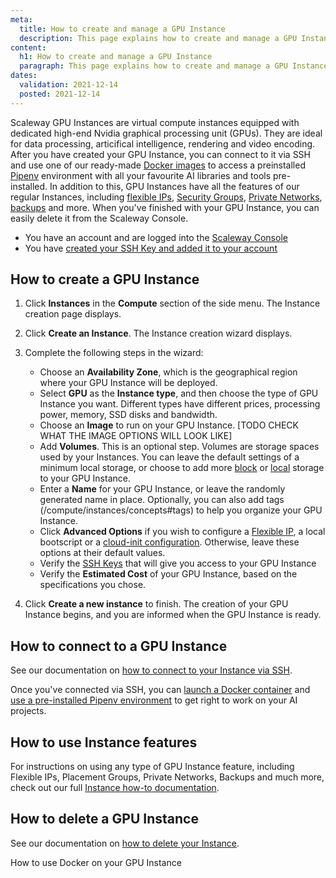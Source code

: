 ```yaml
---
meta:
  title: How to create and manage a GPU Instance
  description: This page explains how to create and manage a GPU Instance
content:
  h1: How to create and manage a GPU Instance
  paragraph: This page explains how to create and manage a GPU Instance
dates:
  validation: 2021-12-14
  posted: 2021-12-14
---
```


Scaleway GPU Instances are virtual compute instances equipped with dedicated high-end Nvidia graphical processing unit (GPUs). They are ideal for data processing, articifical intelligence, rendering and video encoding. After you have created your GPU Instance, you can connect to it via SSH and use one of our ready-made [Docker images](/compute/gpu/how-to/use-gpu-with-docker) to access a preinstalled [Pipenv](/compute/gpu/how-to/use-gpu-with-docker) environment with all your favourite AI libraries and tools pre-installed. In addition to this, GPU Instances have all the features of our regular Instances, including [flexible IPs](/compute/instances/how-to/use-flexips/), [Security Groups](/compute/instances/how-to/use-security-groups/), [Private Networks](/compute/instances/how-to/use-private-networks/), [backups](/compute/instances/how-to/create-a-backup/) and more. When you've finished with your GPU Instance, you can easily delete it from the Scaleway Console.

<Message type="requirement">

  - You have an account and are logged into the [Scaleway Console](https://console.scaleway.com)
  - You have [created your SSH Key and added it to your account](/console/my-project/how-to/create-ssh-key/)

</Message>

## How to create a GPU Instance

1. Click **Instances** in the **Compute** section of the side menu. The Instance creation page displays.

2. Click **Create an Instance**. The Instance creation wizard displays.

3. Complete the following steps in the wizard: 

    - Choose an **Availability Zone**, which is the geographical region where your GPU Instance will be deployed.
    - Select **GPU** as the **Instance type**, and then choose the type of GPU Instance you want. Different types have different prices, processing power, memory, SSD disks and bandwidth. 
    - Choose an **Image** to run on your GPU Instance. [TODO CHECK WHAT THE IMAGE OPTIONS WILL LOOK LIKE]
    - Add **Volumes**. This is an optional step. Volumes are storage spaces used by your Instances. You can leave the default settings of a minimum local storage, or choose to add more [block](/compute/instances/concepts#block-volumes) or [local](/compute/instances/concepts#local-volumes) storage to your GPU Instance. 
    - Enter a **Name** for your GPU Instance, or leave the randomly generated name in place. Optionally, you can also add tags (/compute/instances/concepts#tags) to help you organize your GPU Instance. 
    - Click **Advanced Options** if you wish to configure a [Flexible IP](/compute/instances/concepts#flexible-ip), a local bootscript or a [cloud-init configuration](/compute/instances/concepts#cloud-init). Otherwise, leave these options at their default values. 
    - Verify the [SSH Keys](/console/my-account/concepts#ssh-key) that will give you access to your GPU Instance 
    - Verify the **Estimated Cost** of your GPU Instance, based on the specifications you chose.

4. Click **Create a new instance** to finish. The creation of your GPU Instance begins, and you are informed when the GPU Instance is ready.

## How to connect to a GPU Instance

See our documentation on [how to connect to your Instance via SSH](/compute/instances/how-to/connect-to-instance/).

Once you've connected via SSH, you can [launch a Docker container](/compute/instances/how-to/use-gpu-with-docker/) and [use a pre-installed Pipenv environment](/compute/instances/how-to/use-pipenv/) to get right to work on your AI projects.

## How to use Instance features

For instructions on using any type of GPU Instance feature, including Flexible IPs, Placement Groups, Private Networks, Backups and much more, check out our full [Instance how-to documentation](/compute/instances/how-to/).

## How to delete a GPU Instance

See our documentation on [how to delete your Instance](/compute/instances/how-to/delete-instance/).

<Navigation title="See Also">
  <NextButton to="/compute/gpu/how-to/use-gpu-with-docker/">How to use Docker on your GPU Instance</NextButton>
</Navigation>
